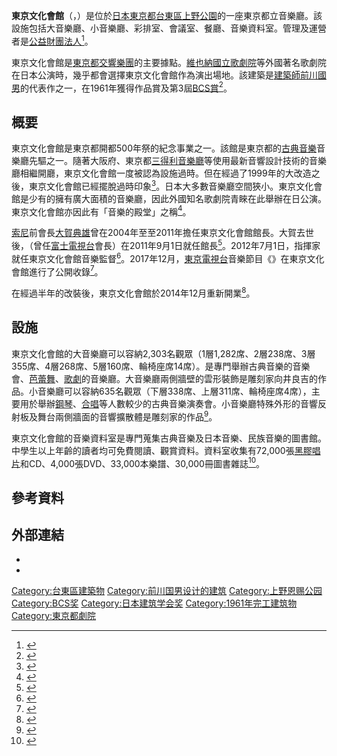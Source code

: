 {{Infobox building
| building_name   = 東京文化會館
| native_name     = {{lang|ja|東京文化会館}}
| image           = File:Tokyo bunka kaikan01 1920.jpg
| image_size      = 250px
| caption         = 東京文化會館
| location        = {{JPN}}[[東京都|東京都]][[港區_(東京都)|港區]][[六本木|六本木]]3-12-41
| coordinates     = {{coord|35|42|51|N|139|46|31|E|display=inline,title}}
| start_date      = 1959年1月
| completion_date = 1961年3月
| demolition_date = 
| building_type   = 表演場地
| architectural_style = 
| roof            = 
| floor_count     = 地上4層，地下1層
| room_count      = 
| unit_count      = 
| elevator_count  = 
| cost            = 16.3億日元
| seating_capacity = 大音樂廳：2,303席<br />小音樂廳：649席
| floor_area      = 
| architect       = 前川國男建築設計事務所
| engineer        = 
| contractor      = [[清水建設|清水建設]]
| developer       = 
| owner           = 東京都
| management      = 公益財團法人東京都歷史文化財團集團
| references      = 
}}
'''東京文化會館'''（{{jpn|j=東京文化会館|hg=とうきょうぶんかかいかん}}，''{{lang-en|Sumitomo Fudosan Roppongi Grand Tower}}''）是位於[[日本|日本]][[東京都|東京都]][[台東區|台東區]][[上野恩賜公園|上野公園]]的一座東京都立音樂廳。該設施包括大音樂廳、小音樂廳、彩排室、會議室、餐廳、音樂資料室。管理及運營者是[[財團法人|公益財團法人]]{{link-ja|東京都歷史文化財團|東京都歴史文化財団}}<ref>{{cite web|url=https://www.seikatubunka.metro.tokyo.lg.jp/bunka/bunka_shisetsu/0000001437.html|script-title=ja:令和3年度～令和8年度の指定管理者候補者選定結果|accessdate=2021-02-12|publisher={{lang|ja|東京都生活文化局}}|language=ja|deadurl=no|archive-date=2021-02-14|archive-url=https://web.archive.org/web/20210214070951/https://www.seikatubunka.metro.tokyo.lg.jp/bunka/bunka_shisetsu/0000001437.html}}</ref>。

東京文化會館是[[東京都交響樂團|東京都交響樂團]]的主要據點。[[維也納國立歌劇院|維也納國立歌劇院]]等外國著名歌劇院在日本公演時，幾乎都會選擇東京文化會館作為演出場地。該建築是[[建築師|建築師]][[前川國男|前川國男]]的代表作之一，在1961年獲得{{link-ja|日本建築學會賞|日本建築学会賞}}作品賞及第3屆[[BCS賞|BCS賞]]<ref>{{cite web|url=https://www.shimz.co.jp/works/jp_edu_196103_tokyobunkakaikan.html|script-title=ja:東京文化会館|accessdate=2021-02-12|publisher={{lang|ja|清水建設}}|language=ja|deadurl=no|archive-date=2021-02-14|archive-url=https://web.archive.org/web/20210214071004/https://www.shimz.co.jp/works/jp_edu_196103_tokyobunkakaikan.html}}</ref>。

== 概要 ==
東京文化會館是東京都開都500年祭的紀念事業之一。該館是東京都的[[古典音樂|古典音樂]]音樂廳先驅之一。隨著大阪府{{link-ja|交響曲音樂廳|ザ・シンフォニーホール}}、東京都[[三得利音樂廳|三得利音樂廳]]等使用最新音響設計技術的音樂廳相繼開廳，東京文化會館一度被認為設施過時。但在經過了1999年的大改造之後，東京文化會館已經擺脫過時印象<ref>{{cite web|url=https://www.nagata.co.jp/news/news9908.htm|script-title=ja:永田音響設計News 99-8号（通巻140号）|accessdate=2021-02-12|publisher={{lang|ja|永田音響設計}}|language=ja|deadurl=no|archive-date=2009-10-19|archive-url=https://web.archive.org/web/20091019141116/http://www.nagata.co.jp/news/news9908.htm}}</ref>。日本大多數音樂廳空間狹小。東京文化會館是少有的擁有廣大面積的音樂廳，因此外國知名歌劇院青睞在此舉辦在日公演。東京文化會館亦因此有「音樂的殿堂」之稱<ref>{{cite web|url=https://www.t-bunka.jp/about/venue.html|script-title=ja:施設概要|accessdate=2021-02-12|publisher={{lang|ja|東京文化会館}}|language=ja|deadurl=no|archive-date=2020-04-14|archive-url=https://web.archive.org/web/20200414065010/https://www.t-bunka.jp/about/venue.html}}</ref>。

[[索尼|索尼]]前會長[[大賀典雄|大賀典雄]]曾在2004年至至2011年擔任東京文化會館館長。大賀去世後，{{link-ja|日枝久|日枝久}}（曾任[[富士電視台|富士電視台]]會長）在2011年9月1日就任館長<ref>{{cite web|url=https://www.t-bunka.jp/about/aisatsu01.html|script-title=ja:館長あいさつ|accessdate=2021-02-12|publisher={{lang|ja|東京文化会館}}|language=ja|deadurl=no|archive-date=2020-09-28|archive-url=https://web.archive.org/web/20200928112028/https://www.t-bunka.jp/about/aisatsu01.html}}</ref>。2012年7月1日，指揮家{{link-ja|小林研一郎|小林研一郎}}就任東京文化會館音樂監督<ref>{{cite web|url=https://yomikyo.or.jp/2012/06/post-280.php|script-title=ja:小林研一郎氏が東京文化会館の新音楽監督に就任|accessdate=2021-02-12|publisher={{lang|ja|読売日本交響楽団}}|language=ja|deadurl=no|archive-date=2020-10-23|archive-url=https://web.archive.org/web/20201023003207/https://yomikyo.or.jp/2012/06/post-280.php}}</ref>。2017年12月，[[東京電視台|東京電視台]]音樂節目《{{link-ja|忘年日本之歌|年忘れにっぽんの歌}}》在東京文化會館進行了公開收錄<ref>{{cite web|url=https://www.tv-tokyo.co.jp/toshiwasure17/|script-title=ja:第50回年忘れにっぽんの歌|accessdate=2021-02-14|publisher={{lang|ja|テレビ東京}}|language=ja|deadurl=no|archive-date=2021-12-16|archive-url=https://web.archive.org/web/20211216015639/https://www.tv-tokyo.co.jp/toshiwasure17/}}</ref>。

在經過半年的改裝後，東京文化會館於2014年12月重新開業<ref>{{cite web|url=https://www.kotobuki-seating.co.jp/projects/list/detail.html?pdid1=00367|script-title=ja:東京文化会館大ホール（2014年リニューアル）|accessdate=2021-02-12|publisher={{lang|ja|コトブキシーティング}}|language=ja|deadurl=no|archive-date=2021-02-14|archive-url=https://web.archive.org/web/20210214070922/https://www.kotobuki-seating.co.jp/en/}}</ref>。

== 設施 ==
東京文化會館的大音樂廳可以容納2,303名觀眾（1層1,282席、2層238席、3層355席、4層268席、5層160席、輪椅座席14席）。是專門舉辦古典音樂的音樂會、[[芭蕾舞|芭蕾舞]]、[[歌劇|歌劇]]的音樂廳。大音樂廳兩側牆壁的雲形裝飾是雕刻家向井良吉的作品。小音樂廳可以容納635名觀眾（下層338席、上層311席、輪椅座席4席），主要用於舉辦[[鋼琴|鋼琴]]、[[合唱|合唱]]等人數較少的古典音樂演奏會。小音樂廳特殊外形的音響反射板及舞台兩側牆面的音響擴散體是雕刻家{{link-ja|流政之|流政之}}的作品<ref>{{cite web|url=https://www.t-bunka.jp/gallery/|script-title=ja:建物|accessdate=2021-02-12|publisher={{lang|ja|東京文化会館}}|language=ja|deadurl=no|archive-date=2020-12-04|archive-url=https://web.archive.org/web/20201204010157/https://www.t-bunka.jp/gallery/}}</ref>。

東京文化會館的音樂資料室是專門蒐集古典音樂及日本音樂、民族音樂的圖書館。中學生以上年齡的讀者均可免費閱讀、觀賞資料。資料室收集有72,000張[[黑膠唱片|黑膠唱片]]和CD、4,000張DVD、33,000本樂譜、30,000冊圖書雜誌<ref>{{cite web|url=https://ueno-bunka.jp/facilities/t-bunka/|script-title=ja:東京文化会館|accessdate=2021-02-12|publisher={{lang|ja|上野文化の杜}}|language=ja|deadurl=no|archive-date=2020-09-24|archive-url=https://web.archive.org/web/20200924170943/https://ueno-bunka.jp/facilities/t-bunka/}}</ref>。

== 參考資料 ==
{{portal|古典音樂}}
{{Reflist}}

== 外部連結 ==
{{Commons|Category:Tokyo Bunka Kaikan}}
* {{官方網站|http://www.t-bunka.jp/}}{{Ja icon}}{{En icon}}
* {{Twitter|tbunka_official}}

{{DEFAULTSORT:Tokyo Bunka-Kaikan}}
[[Category:台東區建築物|Category:台東區建築物]]
[[Category:前川国男设计的建筑|Category:前川国男设计的建筑]]
[[Category:上野恩赐公园|Category:上野恩赐公园]]
[[Category:BCS奖|Category:BCS奖]]
[[Category:日本建筑学会奖|Category:日本建筑学会奖]]
[[Category:1961年完工建筑物|Category:1961年完工建筑物]]
[[Category:東京都劇院|Category:東京都劇院]]
